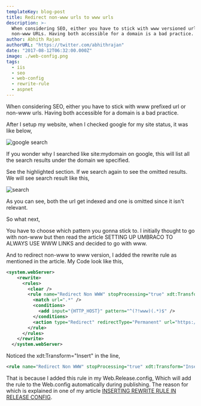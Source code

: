 ```yaml
---
templateKey: blog-post
title: Redirect non-www urls to www urls
description: >-
  When considering SEO, either you have to stick with www versioned url or
  non-www URLs. Having both accessible for a domain is a bad practice.
author: Abhith Rajan
authorURL: "https://twitter.com/abhithrajan"
date: "2017-08-12T06:32:00.000Z"
image: ./web-config.png
tags:
  - iis
  - seo
  - web-config
  - rewrite-rule
  - aspnet
---
```


When considering SEO, either you have to stick with www prefixed url or non-www urls. Having both accessible for a domain is a bad practice.

After I setup my website, when I checked google for my site status, it was like below,

![google search](./blog_redirect-non-www-urls-to-www-urls_search.png)

If you wonder why I searched like site:mydomain on google, this will list all the search results under the domain we specified.

See the highlighted section. If we search again to see the omitted results. We will see search result like this,

![search](./blog_redirect-non-www-urls-to-www-urls_www-error.png)

As you can see, both the url get indexed and one is omitted since it isn't relevant.

So what next,

You have to choose which pattern you gonna stick to. I initially thought to go with non-www but then read the article SETTING UP UMBRACO TO ALWAYS USE WWW LINKS and decided to go with www.

And to redirect non-www to www version, I added the rewrite rule as mentioned in the article. My Code look like this,

```xml
<system.webServer>
    <rewrite>
      <rules>
        <clear />
        <rule name="Redirect Non WWW" stopProcessing="true" xdt:Transform="Insert">
          <match url=".*" />
          <conditions>
            <add input="{HTTP_HOST}" pattern="^(?!www)(.*)$" />
          </conditions>
          <action type="Redirect" redirectType="Permanent" url="https://www.{C:1}/{R:0}" />
        </rule>
      </rules>
    </rewrite>
  </system.webServer>
```

Noticed the xdt:Transform="Insert" in the line,

```xml
<rule name="Redirect Non WWW" stopProcessing="true" xdt:Transform="Insert">
```

That is because I added this rule in my Web.Release.config, Which will add the rule to the Web.config automatically during publishing. The reason for which is explained in one of my article [INSERTING REWRITE RULE IN RELEASE CONFIG](/blog/inserting-rewrite-rule-in-release-config).
